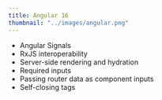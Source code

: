 ```yaml
---
title: Angular 16
thumbnail: "../images/angular.png"
---
```


- Angular Signals
- RxJS interoperability
- Server-side rendering and hydration
- Required inputs
- Passing router data as component inputs
- Self-closing tags
